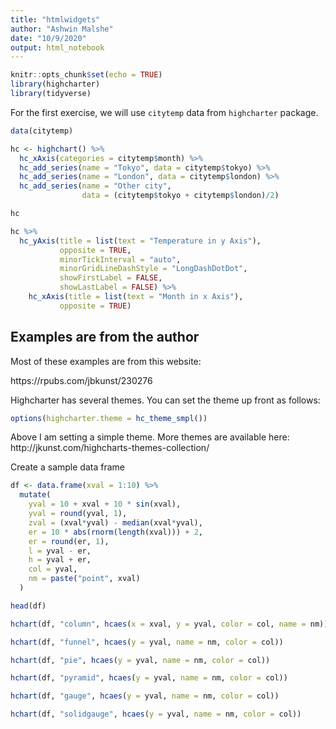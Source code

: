 ```yaml
---
title: "htmlwidgets"
author: "Ashwin Malshe"
date: "10/9/2020"
output: html_notebook
---
```


```r
knitr::opts_chunk$set(echo = TRUE)
library(highcharter)
library(tidyverse)
```

For the first exercise, we will use `citytemp` data from `highcharter` package.

```r
data(citytemp)
```


```r
hc <- highchart() %>% 
  hc_xAxis(categories = citytemp$month) %>% 
  hc_add_series(name = "Tokyo", data = citytemp$tokyo) %>% 
  hc_add_series(name = "London", data = citytemp$london) %>% 
  hc_add_series(name = "Other city",
                data = (citytemp$tokyo + citytemp$london)/2)

hc

```




```r

hc %>% 
  hc_yAxis(title = list(text = "Temperature in y Axis"),
           opposite = TRUE,
           minorTickInterval = "auto",
           minorGridLineDashStyle = "LongDashDotDot",
           showFirstLabel = FALSE,
           showLastLabel = FALSE) %>% 
    hc_xAxis(title = list(text = "Month in x Axis"),
           opposite = TRUE)
```
## Examples are from the author

Most of these examples are from this website:

https://rpubs.com/jbkunst/230276

Highcharter has several themes. You can set the theme up front as follows:

```r
options(highcharter.theme = hc_theme_smpl())
```

Above I am setting a simple theme. More themes are available here:
http://jkunst.com/highcharts-themes-collection/


Create a sample data frame

```r
df <- data.frame(xval = 1:10) %>% 
  mutate(
    yval = 10 + xval + 10 * sin(xval),
    yval = round(yval, 1),
    zval = (xval*yval) - median(xval*yval),
    er = 10 * abs(rnorm(length(xval))) + 2,
    er = round(er, 1),
    l = yval - er,
    h = yval + er,
    col = yval,
    nm = paste("point", xval)
  )

head(df)
```

```r
hchart(df, "column", hcaes(x = xval, y = yval, color = col, name = nm))
```
```r
hchart(df, "funnel", hcaes(y = yval, name = nm, color = col))
```
```r
hchart(df, "pie", hcaes(y = yval, name = nm, color = col))
```
```r
hchart(df, "pyramid", hcaes(y = yval, name = nm, color = col))
```
```r
hchart(df, "gauge", hcaes(y = yval, name = nm, color = col))
```


```r
hchart(df, "solidgauge", hcaes(y = yval, name = nm, color = col))
```

